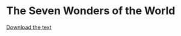 # The Seven Wonders of the World

<!-- <iframe width="150%" height="150%" src="seven-wonders.pdf"> -->
<!-- <a href="seven-wonders.pdf">Download the text</a> -->
<!-- </iframe> -->


<!-- {{< pdf seven-wonders.pdf width=120% height=800 >}} -->

<object data="seven-wonders.pdf" type="application/pdf" style="min-height:100vh;width:100vh">
<a href="seven-wonders.pdf">Download the text</a>
</object>

